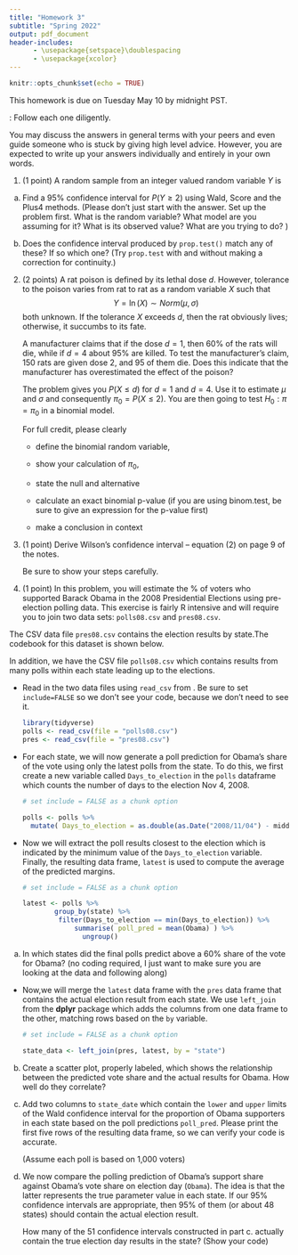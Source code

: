 ```yaml
---
title: "Homework 3"
subtitle: "Spring 2022"
output: pdf_document
header-includes:
      - \usepackage{setspace}\doublespacing
      - \usepackage{xcolor}
---
```


```r
knitr::opts_chunk$set(echo = TRUE)
```

This homework is due on Tuesday May 10 by midnight PST.

\textbf{Instructions}: Follow each one diligently. 
\hrule
\begin{enumerate}
	\item Please type your answers and upload as a PDF in Gradescope. If you prefer to write your answers, we will accept handwritten work provided it is legible. If you decide to go this route, be sure to [scan](https://www.camscanner.com) and upload a single file.  
	\item Write your full name (as it appears in the grade book) on the first page, preferably as a running header on each page if you are writing by hand.
	\item Answer the questions in order and number them as I have here. 
	\item \textbf{Write complete answers which includes justifications for steps and/or references to results you use. This is really important.You all need to practice writing mathematical answers - define notation, explain what you are doing, cite any rules, etc. }
	\item Clearly indicate your final answer. Put a frame around it where appropriate.
	\item \textbf{For questions that involve coding, you must include code and not just the answers. Please do not copy and paste your code, show us your code as Rscript at the very least. Convince us that it runs by showing intermediate output. } 
\end{enumerate}
\hrule 

\textbf{Rule on collaboration:} You may discuss the answers in general terms with your peers and even guide someone who is stuck by giving high level advice. However, you are expected to write up your answers individually and entirely in your own words. 

1. (1 point) A random sample from an integer valued random variable $Y$ is
  
\begin{table}[h]
\centering
\begin{tabular}{ccccccc}
value & 0 & 1 & 2 & 3 & 4 & $\geq 5$ \\
freq & 13 & 18 & 23 & 15 & 6 & 8 \\
\end{tabular}
\end{table}

a. Find a 95\% confidence interval for $P(Y \geq 2)$ using Wald, Score and the Plus4 methods.  (Please don't just start with the answer. Set up the problem first. What is the random variable? What model are you assuming for it? What is its observed value? What are you trying to do? )

b. Does the confidence interval produced by `prop.test()` match any of these? If so which one? (Try `prop.test` with and without making a correction for continuity.)

2. (2 points) A rat poison is defined by its lethal dose $d$. However, tolerance to the poison varies from rat to rat as a random variable $X$ such that 
$$Y = \ln(X) \sim Norm(\mu, \sigma)$$
both unknown. If the tolerance $X$ exceeds $d$, then the rat obviously lives; otherwise, it succumbs to its fate.

   A manufacturer claims that if the dose $d=1$, then 60\% of the rats will die, while if $d=4$ about 95\% are killed. To test the manufacturer's claim, 150 rats are given dose 2, and 95 of them die. Does this indicate that the manufacturer has overestimated the effect of the poison? 


   \emph{Hint:} The problem gives you $P(X \leq d)$ for $d=1$ and $d=4$. Use it to estimate $\mu$ and $\sigma$ and consequently $\pi_0 = P(X \leq 2)$. You are then going to test $H_0: \pi = \pi_0$ in a binomial model.
   
   For full credit, please clearly 
   
   - define the binomial random variable, 
    
   - show your calculation of $\pi_0$, 
   
   - state the null and alternative 
   
   - calculate an exact binomial p-value (if you are using binom.test, be sure to give an expression for the p-value first)
   
   - make a conclusion in context

3. (1 point) Derive Wilson's confidence interval -- equation (2) on page 9 of the notes. \emph{Hint: square both sides of the inequality in (1), then use the quadratic formula to solve for the roots of the equation.}

   Be sure to show your steps carefully.

4. (1 point) In this problem, you will estimate the % of voters who supported Barack Obama in the 2008 Presidential Elections using pre-election polling data. This exercise is fairly R intensive and will require you to join two data sets: `polls08.csv` and `pres08.csv`.  

The CSV data file `pres08.csv` contains the election results by state.The codebook for this dataset is shown below.

\begin{table}[h]
\caption{Code book for \texttt{pres08.csv}}
\begin{tabular}{ccp{5in} } \\\hline
state & chr & abbreviated name of state \\
state.name & chr & unabbreviated name of state \\
Obama & dbl & Obama's vote share (percentage)\\
McCain & dbl & McCain's vote share (percentage) \\ 
EV & dbl & number of electoral college votes for the state (not necessary for this analysis)
\end{tabular}
\end{table}

In addition, we have the CSV file `polls08.csv` which contains results from many polls within each state leading up to the elections. \textbf{We will assume that each poll is based on a sample of size 1,000 taken from the individuals in that state.}

\begin{table}[h]
\caption{Code book for \texttt{pres08.csv}}
\begin{tabular}{ccp{5in} } \\\hline
state & chr & abbreviated name of state in which poll was conducted\\
Obama & dbl& predicted support for Obama (percentage) \\
McCain & dbl& predicted support for McCain (percentage) \\ 
Pollster & chr & name of organization conducting the poll \\
middate & date & middate of the period when the poll was conducted
\end{tabular}
\end{table}


- Read in the two data files using `read_csv` from \textbf{tidyverse}. Be sure to set `include=FALSE` so we don't see your code, because we don't need to see it.

   ```r
   library(tidyverse)
   polls <- read_csv(file = "polls08.csv")
   pres <- read_csv(file = "pres08.csv")

   ```

- For each state, we will now generate a poll prediction for Obama's share of the vote using only the latest polls from the state. To do this, we first create a new variable called `Days_to_election` in the `polls` dataframe which counts the number of days to the election Nov 4, 2008. 

   ```r
   # set include = FALSE as a chunk option
   
   polls <- polls %>% 
     mutate( Days_to_election = as.double(as.Date("2008/11/04") - middate) )

  ```

- Now we will extract the poll results closest to the election which is indicated by the minimum value of the `Days_to_election` variable. Finally, the resulting data frame, `latest` is used to compute the average of the predicted margins.  

   ```r
   # set include = FALSE as a chunk option
   
   latest <- polls %>% 
           group_by(state) %>%
            filter(Days_to_election == min(Days_to_election)) %>% 
                summarise( poll_pred = mean(Obama) ) %>%
                  ungroup() 
   
   ```

a. In which states did the final polls predict above a 60\% share of the vote for Obama? (no coding required, I just want to make sure you are looking at the data and following along)

- Now,we will merge the `latest` data frame with the `pres` data frame that contains the actual election result from each state. We use `left_join` from the **dplyr** package which adds the columns from one data frame to the other, matching rows based on the `by` variable.

   ```r
   # set include = FALSE as a chunk option
   
   state_data <- left_join(pres, latest, by = "state")
   
   ```
   
 b. Create a scatter plot, properly labeled, which shows the relationship between the predicted vote share and the actual results for Obama. How well do they correlate? 
 
c. Add two columns to `state_date` which contain the `lower` and `upper` limits of the Wald confidence interval for the proportion of Obama supporters in each state based on the poll predictions `poll_pred`. Please print the first five rows of the resulting data frame, so we can verify your code is accurate. 

   (Assume each poll is based on 1,000 voters)
 
d. We now compare the polling prediction of Obama's support share against Obama's vote share on election day (`Obama`). The idea is that the latter represents the true parameter value in each state. If our 95\% confidence intervals are appropriate, then 95\% of them (or about 48 states) should contain the actual election result. 

   How many of the 51 confidence intervals constructed in part c. actually contain the true election day results in the state? (Show your code)



